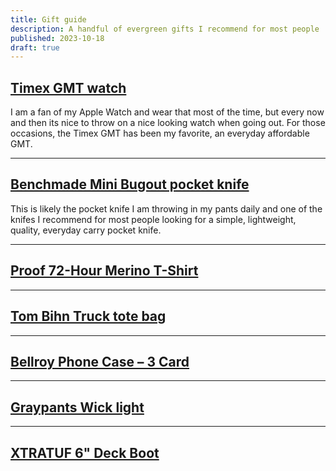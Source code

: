 ```yaml
---
title: Gift guide
description: A handful of evergreen gifts I recommend for most people
published: 2023-10-18
draft: true
---
```


## [Timex GMT watch](https://timex.com/products/q-timex-gmt-38mm-stainless-steel-bracelet-watch-tw2v38000)

I am a fan of my Apple Watch and wear that most of the time, but every now and then its nice to throw on a nice looking watch when going out. For those occasions, the Timex GMT has been my favorite, an everyday affordable GMT.

---

## [Benchmade Mini Bugout pocket knife](https://www.benchmade.com/products/533?)

This is likely the pocket knife I am throwing in my pants daily and one of the knifes I recommend for most people looking for a simple, lightweight, quality, everyday carry pocket knife.

---

## [Proof 72-Hour Merino T-Shirt](https://huckberry.com/store/proof/category/p/56524-72-hour-merino-tee)

---

## [Tom Bihn Truck tote bag](https://www.tombihn.com/products/the-truck)

---

## [Bellroy Phone Case – 3 Card](https://bellroy.com/products/phone-case-3-card)

---

## [Graypants Wick light](https://graypants.com/product/wick-black/)

---

## [XTRATUF 6" Deck Boot](https://www.xtratuf.com/xtratuf-ankle-deck-mens-6-inch-waterproof--pull-o/22736.html)

